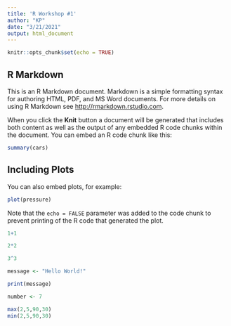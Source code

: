 ---
title: 'R Workshop #1'
author: "KP"
date: "3/21/2021"
output: html_document
---

```{r setup, include=FALSE}
knitr::opts_chunk$set(echo = TRUE)
```

## R Markdown

This is an R Markdown document. Markdown is a simple formatting syntax for authoring HTML, PDF, and MS Word documents. For more details on using R Markdown see <http://rmarkdown.rstudio.com>.

When you click the **Knit** button a document will be generated that includes both content as well as the output of any embedded R code chunks within the document. You can embed an R code chunk like this:

```{r cars}
summary(cars)
```

## Including Plots

You can also embed plots, for example:

```{r pressure, echo=FALSE}
plot(pressure)
```

Note that the `echo = FALSE` parameter was added to the code chunk to prevent printing of the R code that generated the plot.


```{r operations}
1+1

2*2

3^3

```

```{r Display Message}
message <- "Hello World!"

print(message)

```

```{r number}
number <- 7
```

```{r max min}
max(2,5,90,30)
min(2,5,90,30)
```
